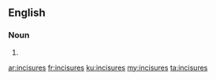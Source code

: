 ==English==

===Noun===
{{head|en}}

# {{plural of|incisure}}

[[ar:incisures]]
[[fr:incisures]]
[[ku:incisures]]
[[my:incisures]]
[[ta:incisures]]